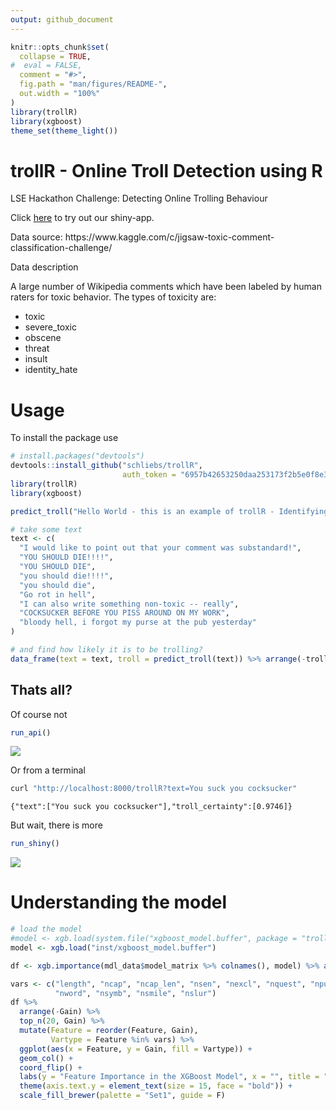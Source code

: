```yaml
---
output: github_document
---
```


<!-- README.md is generated from README.Rmd. Please edit that file -->

```r
knitr::opts_chunk$set(
  collapse = TRUE,
#  eval = FALSE,
  comment = "#>",
  fig.path = "man/figures/README-",
  out.width = "100%"
)
library(trollR)
library(xgboost)
theme_set(theme_light())
```

# trollR - Online Troll Detection using R

LSE Hackathon Challenge: Detecting Online Trolling Behaviour 

Click [here](https://schliebs.shinyapps.io/trollR/) to try out our shiny-app.


Data source: https://www.kaggle.com/c/jigsaw-toxic-comment-classification-challenge/

Data description

A large number of Wikipedia comments which have been labeled by human raters for toxic behavior. The types of toxicity are:

- toxic
- severe_toxic
- obscene
- threat
- insult
- identity_hate

# Usage

To install the package use
```r
# install.packages("devtools")
devtools::install_github("schliebs/trollR",
                         auth_token = "6957b42653250daa253173f2b5e0f8e384a8f961")
library(trollR)
library(xgboost)
```
```r
predict_troll("Hello World - this is an example of trollR - Identifying trolling comments using R")

# take some text
text <- c(
  "I would like to point out that your comment was substandard!",
  "YOU SHOULD DIE!!!!",
  "YOU SHOULD DIE",
  "you should die!!!!",
  "you should die",
  "Go rot in hell",
  "I can also write something non-toxic -- really",
  "COCKSUCKER BEFORE YOU PISS AROUND ON MY WORK",
  "bloody hell, i forgot my purse at the pub yesterday"
)

# and find how likely it is to be trolling?
data_frame(text = text, troll = predict_troll(text)) %>% arrange(-troll)
```


## Thats all?

 Of course not 
```r
run_api()
```
![](https://puu.sh/A6q4N/d0661c33be.png)

Or from a terminal
```bash
curl "http://localhost:8000/trollR?text=You suck you cocksucker"
```
`{"text":["You suck you cocksucker"],"troll_certainty":[0.9746]}`

But wait, there is more
```r
run_shiny()
```
![](https://puu.sh/A6r1b/169e66db24.png)

# Understanding the model

```r
# load the model
#model <- xgb.load(system.file("xgboost_model.buffer", package = "trollR"))
model <- xgb.load("inst/xgboost_model.buffer")

df <- xgb.importance(mdl_data$model_matrix %>% colnames(), model) %>% as_data_frame()

vars <- c("length", "ncap", "ncap_len", "nsen", "nexcl", "nquest", "npunct", 
          "nword", "nsymb", "nsmile", "nslur")
df %>% 
  arrange(-Gain) %>% 
  top_n(20, Gain) %>% 
  mutate(Feature = reorder(Feature, Gain),
         Vartype = Feature %in% vars) %>% 
  ggplot(aes(x = Feature, y = Gain, fill = Vartype)) + 
  geom_col() +
  coord_flip() +
  labs(y = "Feature Importance in the XGBoost Model", x = "", title = "") +
  theme(axis.text.y = element_text(size = 15, face = "bold")) +
  scale_fill_brewer(palette = "Set1", guide = F)
```
